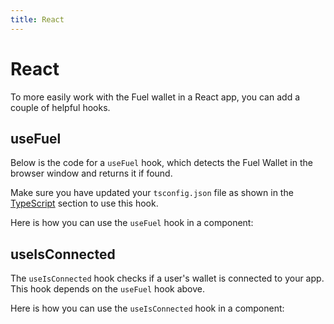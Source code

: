```yaml
---
title: React
---
```


# React

To more easily work with the Fuel wallet in a React app, you can add a couple of helpful hooks.

## useFuel

Below is the code for a `useFuel` hook, which detects the Fuel Wallet in the browser window and returns it if found.

Make sure you have updated your `tsconfig.json` file as shown in the [TypeScript](/docs/typescript) section to use this hook.

<CodeImport file="../src/hooks/useFuel.tsx" />

Here is how you can use the `useFuel` hook in a component:

<CodeImport
  file="../examples/events/Accounts.tsx"
  lineStart="11"
  lineEnd="11"
/>

## useIsConnected

The `useIsConnected` hook checks if a user's wallet is connected to your app.
This hook depends on the `useFuel` hook above.

<CodeImport file="../src/hooks/useIsConnected.tsx" />

Here is how you can use the `useIsConnected` hook in a component:

<CodeImport
  file="../examples/events/Accounts.tsx"
  lineStart="13"
  lineEnd="13"
/>
